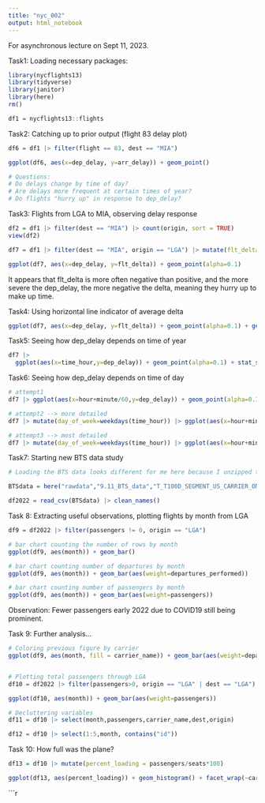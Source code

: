 ```yaml
---
title: "nyc_002"
output: html_notebook
---
```

For asynchronous lecture on Sept 11, 2023.


Task1: Loading necessary packages:
```r

library(nycflights13)
library(tidyverse)
library(janitor)
library(here)
rm()

df1 = nycflights13::flights

```

Task2: Catching up to prior output (flight 83 delay plot)
```r

df6 = df1 |> filter(flight == 83, dest == "MIA")

ggplot(df6, aes(x=dep_delay, y=arr_delay)) + geom_point()

# Questions:
# Do delays change by time of day?
# Are delays more frequent at certain times of year?
# Do flights "hurry up" in response to dep_delay?

```

Task3: Flights from LGA to MIA, observing delay response
```r

df2 = df1 |> filter(dest == "MIA") |> count(origin, sort = TRUE)
view(df2)

df7 = df1 |> filter(dest == "MIA", origin == "LGA") |> mutate(flt_delta = arr_delay - dep_delay)

ggplot(df7, aes(x=dep_delay, y=flt_delta)) + geom_point(alpha=0.1)

```
It appears that flt_delta is more often negative than positive, and the more severe the dep_delay, the more negative the delta, meaning they hurry up to make up time.


Task4: Using horizontal line indicator of average delta
```r

ggplot(df7, aes(x=dep_delay, y=flt_delta)) + geom_point(alpha=0.1) + geom_hline(aes(yintercept = mean(flt_delta, na.rm = TRUE)))

```

Task5: Seeing how dep_delay depends on time of year
```r

df7 |> 
  ggplot(aes(x=time_hour,y=dep_delay)) + geom_point(alpha=0.1) + stat_smooth() + ylim(-25,120)

```

Task6: Seeing how dep_delay depends on time of day
```r
# attempt1
df7 |> ggplot(aes(x=hour+minute/60,y=dep_delay)) + geom_point(alpha=0.1) + stat_smooth() + ylim(-25,120)

# attempt2 --> more detailed
df7 |> mutate(day_of_week=weekdays(time_hour)) |> ggplot(aes(x=hour+minute/60,y=dep_delay, color=day_of_week)) + geom_point(alpha=0.1) + stat_smooth() + ylim(-25,120)

# attempt3 --> most detailed
df7 |> mutate(day_of_week=weekdays(time_hour)) |> ggplot(aes(x=hour+minute/60,y=dep_delay, color=day_of_week)) + geom_point(alpha=0.1) + stat_smooth() + ylim(-20,40) + facet_wrap(~day_of_week)

```

Task7: Starting new BTS data study
```r

# Loading the BTS data looks different for me here because I unzipped the file so I am loading the csv directly

BTSdata = here("rawdata","9.11_BTS_data","T_T100D_SEGMENT_US_CARRIER_ONLY.csv")

df2022 = read_csv(BTSdata) |> clean_names()

```
Task 8: Extracting useful observations, plotting flights by month from LGA
```r
df9 = df2022 |> filter(passengers != 0, origin == "LGA")

# bar chart counting the number of rows by month
ggplot(df9, aes(month)) + geom_bar()

# bar chart counting number of departures by month
ggplot(df9, aes(month)) + geom_bar(aes(weight=departures_performed))

# bar chart counting number of passengers by month
ggplot(df9, aes(month)) + geom_bar(aes(weight=passengers))
```
Observation: Fewer passengers early 2022 due to COVID19 still being prominent.

Task 9: Further analysis...
```r

# Coloring previous figure by carrier
ggplot(df9, aes(month, fill = carrier_name)) + geom_bar(aes(weight=departures_performed))


# Plotting total passengers through LGA
df10 = df2022 |> filter(passengers>0, origin == "LGA" | dest == "LGA")

ggplot(df10, aes(month)) + geom_bar(aes(weight=passengers))

# Decluttering variables
df11 = df10 |> select(month,passengers,carrier_name,dest,origin)

df12 = df10 |> select(1:5,month, contains("id"))

```

Task 10: How full was the plane?
```r

df13 = df10 |> mutate(percent_loading = passengers/seats*100)

ggplot(df13, aes(percent_loading)) + geom_histogram() + facet_wrap(~carrier_name, scales = "free_y")

```


```r
